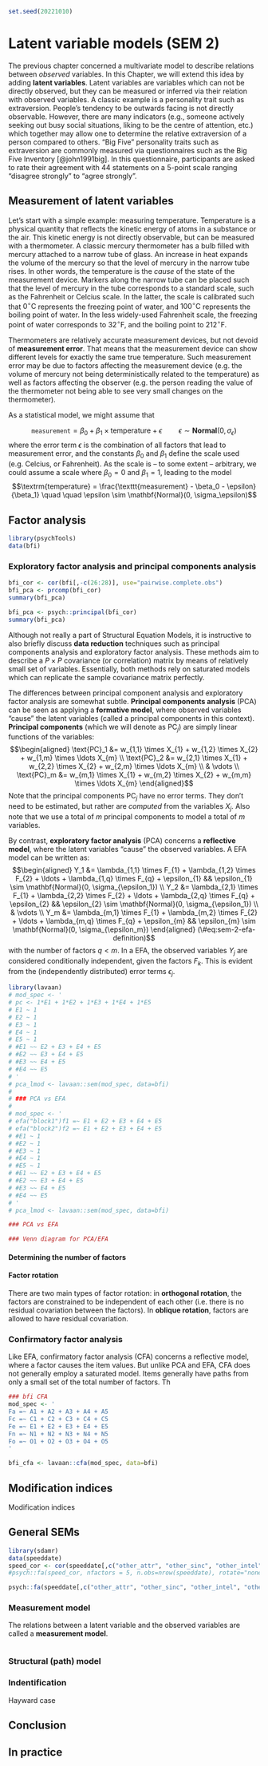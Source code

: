 ```r
set.seed(20221010)
```

# Latent variable models (SEM 2) {#ch-SEM-latent-variable-models}

The previous chapter concerned a multivariate model to describe relations between *observed* variables. In this Chapter, we will extend this idea by adding **latent variables**. Latent variables are variables which can not be directly observed, but they can be measured or inferred via their relation with observed variables. A classic example is a personality trait such as extraversion. People's tendency to be outwards facing is not directly observable. However, there are many indicators (e.g., someone actively seeking out busy social situations, liking to be the centre of attention, etc.) which together may allow one to determine the relative extraversion of a person compared to others. "Big Five" personality traits such as extraversion are commonly measured via questionnaires such as the Big Five Inventory [@john1991big]. In this questionnaire, participants are asked to rate their agreement with 44 statements on a 5-point scale ranging "disagree strongly" to "agree strongly".

## Measurement of latent variables

Let's start with a simple example: measuring temperature. Temperature is a physical quantity that reflects the kinetic energy of atoms in a substance or the air. This kinetic energy is not directly observable, but can be measured with a thermometer. A classic mercury thermometer has a bulb filled with mercury attached to a narrow tube of glass. An increase in heat expands the volume of the mercury so that the level of mercury in the narrow tube rises. In other words, the temperature is the *cause* of the state of the measurement device. Markers along the narrow tube can be placed such that the level of mercury in the tube corresponds to a standard scale, such as the Fahrenheit or Celcius scale. In the latter, the scale is calibrated such that $0^\circ \textrm{C}$ represents the freezing point of water, and $100^\circ \textrm{C}$ represents the boiling point of water. In the less widely-used Fahrenheit scale, the freezing point of water corresponds to $32^\circ \textrm{F}$, and the boiling point to $212^\circ \textrm{F}$. 

Thermometers are relatively accurate measurement devices, but not devoid of **measurement error**. That means that the measurement device can show different levels for exactly the same true temperature. Such measurement error may be due to factors affecting the measurement device (e.g. the volume of mercury not being deterministically related to the temperature) as well as factors affecting the observer (e.g. the person reading the value of the thermometer not being able to see very small changes on the thermometer).

As a statistical model, we might assume that

$$\texttt{measurement} = \beta_0 + \beta_1 \times \textrm{temperature} + \epsilon \quad \quad \epsilon \sim \mathbf{Normal}(0, \sigma_\epsilon)$$
where the error term $\epsilon$ is the combination of all factors that lead to measurement error, and the constants $\beta_0$ and $\beta_1$ define the scale used (e.g. Celcius, or Fahrenheit). As the scale is -- to some extent -- arbitrary, we could assume a scale where $\beta_0 = 0$ and $\beta_1 = 1$, leading to the model
$$\textrm{temperature}  =  \frac{\texttt{measurement} - \beta_0 - \epsilon}{\beta_1} \quad \quad \epsilon \sim \mathbf{Normal}(0, \sigma_\epsilon)$$

## Factor analysis

```r
library(psychTools)
data(bfi)
```

### Exploratory factor analysis and principal components analysis

```r
bfi_cor <- cor(bfi[,-c(26:28)], use="pairwise.complete.obs")
bfi_pca <- prcomp(bfi_cor)
summary(bfi_pca)

bfi_pca <- psych::principal(bfi_cor)
summary(bfi_pca)
```

Although not really a part of Structural Equation Models, it is instructive to also briefly discuss **data reduction** techniques such as principal components analysis and exploratory factor analysis. These methods aim to describe a $P \times P$ covariance (or correlation) matrix by means of relatively small set of variables. Essentially, both methods rely on saturated models which can replicate the sample covariance matrix perfectly.

The differences between principal component analysis and exploratory factor analysis are somewhat subtle. **Principal components analysis** (PCA) can be seen as applying a **formative model**, where observed variables "cause" the latent variables (called a principal components in this context). **Principal components** (which we will denote as $\text{PC}_j$) are simply linear functions of the variables:
$$\begin{aligned}
\text{PC}_1 &= w_{1,1} \times X_{1} + w_{1,2} \times X_{2} + w_{1,m} \times \ldots X_{m} \\
\text{PC}_2 &= w_{2,1} \times X_{1} + w_{2,2} \times X_{2} + w_{2,m} \times \ldots X_{m} \\
& \vdots \\
\text{PC}_m &= w_{m,1} \times X_{1} + w_{m,2} \times X_{2} + w_{m,m} \times \ldots X_{m}
\end{aligned}$$
Note that the principal components $\text{PC}_j$ have no error terms. They don't need to be estimated, but rather are *computed* from the variables $X_j$. Also note that we use a total of $m$ principal components to model a total of $m$ variables. 

By contrast, **exploratory factor analysis** (PCA) concerns a **reflective model**, where the latent variables "cause" the observed variables. A EFA model can be written as:
$$\begin{aligned}
Y_1 &= \lambda_{1,1} \times F_{1} + \lambda_{1,2} \times F_{2} + \ldots + \lambda_{1,q} \times  F_{q} + \epsilon_{1} && \epsilon_{1} \sim \mathbf{Normal}(0, \sigma_{\epsilon_1}) \\
Y_2 &= \lambda_{2,1} \times F_{1} + \lambda_{2,2} \times F_{2} + \ldots + \lambda_{2,q} \times F_{q} + \epsilon_{2} && \epsilon_{2} \sim \mathbf{Normal}(0, \sigma_{\epsilon_1}) \\
& \vdots \\
Y_m &= \lambda_{m,1} \times F_{1} + \lambda_{m,2} \times F_{2} + \ldots + \lambda_{m,q} \times F_{q} + \epsilon_{m} && \epsilon_{m} \sim \mathbf{Normal}(0, \sigma_{\epsilon_m}) 
\end{aligned}
(\#eq:sem-2-efa-definition)$$
with the number of factors $q < m$. In a EFA, the observed variables $Y_j$ are considered conditionally independent, given the factors $F_k$. This is evident from the (independently distributed) error terms $\epsilon_j$. 

```r
library(lavaan)
# mod_spec <- '
# pc <- 1*E1 + 1*E2 + 1*E3 + 1*E4 + 1*E5
# E1 ~ 1
# E2 ~ 1
# E3 ~ 1
# E4 ~ 1
# E5 ~ 1
# #E1 ~~ E2 + E3 + E4 + E5
# #E2 ~~ E3 + E4 + E5
# #E3 ~~ E4 + E5
# #E4 ~~ E5
# '
# pca_lmod <- lavaan::sem(mod_spec, data=bfi)
# 
# ### PCA vs EFA
# 
# mod_spec <- '
# efa("block1")f1 =~ E1 + E2 + E3 + E4 + E5
# efa("block2")f2 =~ E1 + E2 + E3 + E4 + E5
# #E1 ~ 1
# #E2 ~ 1
# #E3 ~ 1
# #E4 ~ 1
# #E5 ~ 1
# #E1 ~~ E2 + E3 + E4 + E5
# #E2 ~~ E3 + E4 + E5
# #E3 ~~ E4 + E5
# #E4 ~~ E5
# '
# pca_lmod <- lavaan::sem(mod_spec, data=bfi)

### PCA vs EFA
```




```r
### Venn diagram for PCA/EFA
```


#### Determining the number of factors

#### Factor rotation

There are two main types of factor rotation: in **orthogonal rotation**, the factors are constrained to be independent of each other (i.e. there is no residual covariation between the factors). In **oblique rotation**, factors are allowed to have residual covariation. 

### Confirmatory factor analysis

Like EFA, confirmatory factor analysis (CFA) concerns a reflective model, where a factor causes the item values. But unlike PCA and EFA, CFA does not generally employ a saturated model. Items generally have paths from only a small set of the total number of factors. Th

```r
### bfi CFA
mod_spec <- '
Fa =~ A1 + A2 + A3 + A4 + A5 
Fc =~ C1 + C2 + C3 + C4 + C5
Fe =~ E1 + E2 + E3 + E4 + E5
Fn =~ N1 + N2 + N3 + N4 + N5
Fo =~ O1 + O2 + O3 + O4 + O5
'

bfi_cfa <- lavaan::cfa(mod_spec, data=bfi)
```

## Modification indices

Modification indices 

## General SEMs

```r
library(sdamr)
data(speeddate)
speed_cor <- cor(speeddate[,c("other_attr", "other_sinc", "other_intel", "other_fun", "other_amb")], use="pairwise.complete.obs")
#psych::fa(speed_cor, nfactors = 5, n.obs=nrow(speeddate), rotate="none")

psych::fa(speeddate[,c("other_attr", "other_sinc", "other_intel", "other_fun", "other_amb")], nfactors = 4, rotate="none")
```

### Measurement model

The relations between a latent variable and the observed variables are called a **measurement model**.

```r

```

### Structural (path) model

### Indentification

Hayward case

## Conclusion



<!-- use PoliticalDemocracy data from lavaan. Code from https://www.lavaan.ugent.be/tutorial/sem.html -->

<!-- ## Multi-group SEM -->

## In practice